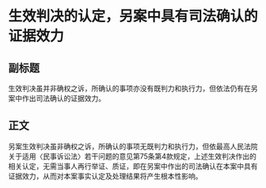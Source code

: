 # 生效判决的认定，另案中具有司法确认的证据效力
## 副标题
生效判决虽并非确权之诉，所确认的事项亦没有既判力和执行力，但依法仍有在另案中作出司法确认的证据效力。
## 正文
另案生效判决虽非确权之诉，所确认的事项无既判力和执行力，但依最高人民法院关于适用〈民事诉讼法〉若干问题的意见第75条第4款规定，上述生效判决作出的相关认定，无需当事人再行举证、质证，即在另案中作出的司法确认在本案中具有证据效力，从而对本案事实认定及处理结果将产生根本性影响。